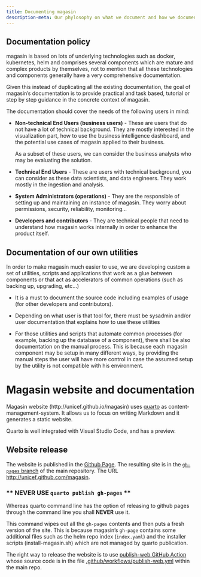 ```yaml
---
title: Documenting magasin
description-meta: Our phylosophy on what we document and how we document it.
---
```



## Documentation policy

magasin is based on lots of underlying technologies such as docker, kubernetes, helm and comprises several components which are mature and complex products by themselves, not to mention that all these technologies and components generally have a very comprehensive documentation. 

Given this instead of duplicating all the existing documentation, the goal of magasin's documentation is to provide practical and task based, tutorial or step by step guidance in the concrete context of magasin. 

The documentation should cover the needs of the following users in mind:

* **Non-technical End Users (business users)** - These are users that do not have a lot of technical background. They are mostly interested in the visualization part, how to use the business intelligence dashboard, and the potential use cases of magasin applied to their business.  
    
    As a subset of these users, we can consider the business analysts who may be evaluating the solution.  

* **Technical End Users** - These are users with technical background, you can consider as these data scientists, and data engineers. They work mostly in the ingestion and analysis. 

* **System Administrators (operations)** - They are the responsible of setting up and maintaining an instance of magasin. They worry about permissions, security, reliability, monitoring...

* **Developers and contributors** - They are technical people that need to understand how magasin works internally in order to enhance the product itself.

## Documentation of our own utilities

In order to make magasin much easier to use, we are developing custom a set of utilities, scripts and applications that work as a glue between components or that act as accelerators of common operations (such as backing up, upgrading, etc...)

* It is a must to document the source code including examples of usage (for other developers and contributors).

* Depending on what user is that tool for, there must be sysadmin and/or user documentation that explains how to use these utilities

* For those utilities and scripts that automate common processes (for example, backing up the database of a component), there shall be also documentation on the manual process. This is because each magasin component may be setup in many different ways, by providing the manual steps the user will have more control in case the assumed setup by the utility is not compatible with his environment.

# Magasin website and documentation

Magasin website (http://unicef.github.io/magasin) uses [quarto](https://quarto.org) as content-management-system. It allows us to focus on writing Markdown and it generates a static website.

Quarto is well integrated with Visual Studio Code, and has a preview.

## Website release 

The website is published in the [Github Page](https://pages.github.com/). The resulting site is in the [`gh-pages` branch](https://github.com/unicef/magasin/tree/gh-pages) of the main repository. The URL [http://unicef.github.com/magasin](http://unicef.github.com/magasin).

### ** NEVER USE `quarto publish gh-pages` **

Whereas quarto command line has the option of releasing to github pages through the command line you shall **NEVER** use it. 

This command wipes out all the `gh-pages` contents and then puts a fresh version of the site.  This is because magasin's `gh-page` contains some additional files such as the helm repo index (`index.yaml`) and the installer scripts (install-magasin.sh) which are not managed by quarto publication.

The right way to release the website is to use [publish-web GitHub Action](https://github.com/unicef/magasin/actions/workflows/publish-web.yml) whose source code is in the file [.github/workflows/publish-web.yml](https://github.com/unicef/magasin/blob/main/.github/workflows/publish-web.yml) within the main repo.
